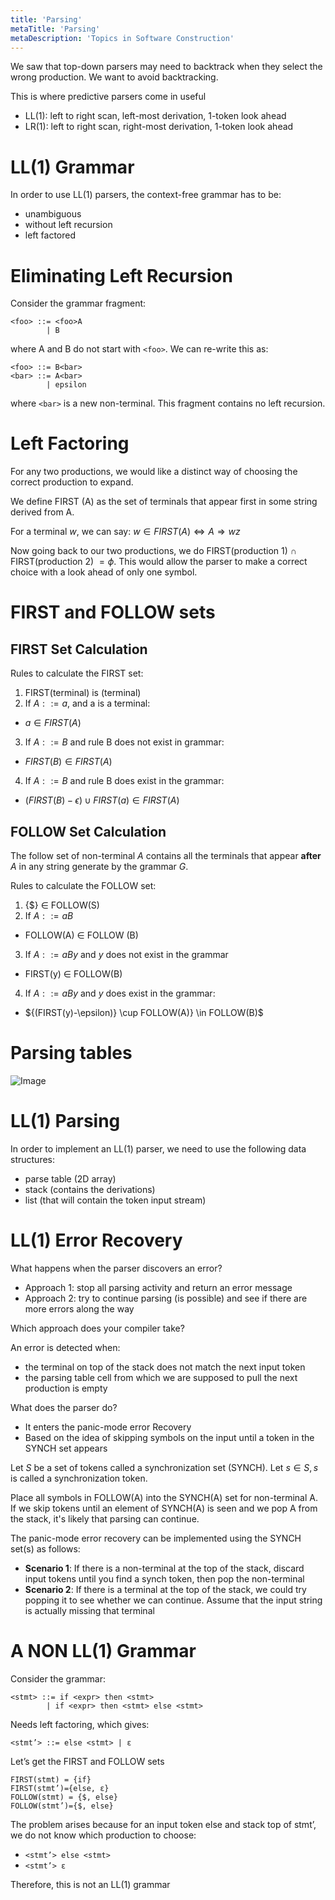 ```yaml
---
title: 'Parsing'
metaTitle: 'Parsing'
metaDescription: 'Topics in Software Construction'
---
```


<link
  rel="stylesheet"
  href="https://cdn.jsdelivr.net/npm/katex@0.11.0/dist/katex.min.css"
  integrity="sha384-BdGj8xC2eZkQaxoQ8nSLefg4AV4/AwB3Fj+8SUSo7pnKP6Eoy18liIKTPn9oBYNG"
  crossOrigin="anonymous"
/>

We saw that top-down parsers may need to backtrack when they select the wrong production. We want to avoid backtracking.

This is where predictive parsers come in useful

- LL(1): left to right scan, left-most derivation, 1-token look ahead
- LR(1): left to right scan, right-most derivation, 1-token look ahead

# LL(1) Grammar

In order to use LL(1) parsers, the context-free grammar has to be:

- unambiguous
- without left recursion
- left factored

# Eliminating Left Recursion

Consider the grammar fragment:

```
<foo> ::= <foo>A
        | B
```

where A and B do not start with `<foo>`. We can re-write this as:

```
<foo> ::= B<bar>
<bar> ::= A<bar>
        | epsilon
```

where `<bar>` is a new non-terminal. This fragment contains no left recursion.

# Left Factoring

For any two productions, we would like a distinct way of choosing the correct production to expand.

We define FIRST (A) as the set of terminals that appear first in some string derived from A.

For a terminal _w_, we can say: $w \in FIRST(A) \iff A \Rightarrow wz$

Now going back to our two productions, we do FIRST(production 1) $\cap$ FIRST(production 2) $=\phi$. This would allow the parser to make a correct choice with a look ahead of only one symbol.

# FIRST and FOLLOW sets

## FIRST Set Calculation

Rules to calculate the FIRST set:

1. FIRST(terminal) is (terminal)
2. If $A ::= a$, and a is a terminal:

- ${a} \in FIRST (A)$

3. If $A ::= B$ and rule B does not exist in grammar:

- $FIRST(B) \in FIRST(A)$

4. If $A ::= B$ and rule B does exist in the grammar:

- ${(FIRST(B) - \epsilon) \cup FIRST(a)} \in FIRST (A)$

## FOLLOW Set Calculation

The follow set of non-terminal $A$ contains all the terminals that appear **after** $A$ in any string generate by the grammar $G$.

Rules to calculate the FOLLOW set:

1. {\$} $\in$ FOLLOW(S)
2. If $A ::= aB$

- FOLLOW(A) $\in$ FOLLOW (B)

3. If $A ::= aBy$ and $y$ does not exist in the grammar

- FIRST(y) $\in$ FOLLOW(B)

4. If $A ::= aBy$ and $y$ does exist in the grammar:

- ${(FIRST(y)-\epsilon)} \cup FOLLOW(A)} \in FOLLOW(B)$

# Parsing tables

![Image](https://image2.slideserve.com/4500434/how-to-construct-an-ll-1-parsing-table-n.jpg)

# LL(1) Parsing

In order to implement an LL(1) parser, we need to use the following data structures:

- parse table (2D array)
- stack (contains the derivations)
- list (that will contain the token input stream)

# LL(1) Error Recovery

What happens when the parser discovers an error?

- Approach 1: stop all parsing activity and return an error message
- Approach 2: try to continue parsing (is possible) and see if there are more errors along the way

Which approach does your compiler take?

An error is detected when:

- the terminal on top of the stack does not match the next input token
- the parsing table cell from which we are supposed to pull the next production is empty

What does the parser do?

- It enters the panic-mode error Recovery
- Based on the idea of skipping symbols on the input until a token in the SYNCH set appears

Let $S$ be a set of tokens called a synchronization set (SYNCH). Let $s \in S, s$ is called a synchronization token.

Place all symbols in FOLLOW(A) into the SYNCH(A) set for non-terminal A. If we skip tokens until an element of SYNCH(A) is seen and we pop A from the stack, it's likely that parsing can continue.

The panic-mode error recovery can be implemented using the SYNCH set(s) as follows:

- **Scenario 1**: If there is a non-terminal at the top of the stack, discard input tokens until you find a synch token, then pop the non-terminal
- **Scenario 2**: If there is a terminal at the top of the stack, we could try popping it to see whether we can continue. Assume that the input string is actually missing that terminal

# A NON LL(1) Grammar

Consider the grammar:

```
<stmt> ::= if <expr> then <stmt>
        | if <expr> then <stmt> else <stmt>
```

Needs left factoring, which gives:

```<stmt> ::= if <expr> then <stmt><stmt’>
<stmt’> ::= else <stmt> | ε
```

Let’s get the FIRST and FOLLOW sets

```
FIRST(stmt) = {if}
FIRST(stmt’)={else, ε}
FOLLOW(stmt) = {$, else}
FOLLOW(stmt’)={$, else}
```

The problem arises because for an input token else and stack top of stmt’, we do not know which production to choose:

- `<stmt’> else <stmt>`
- `<stmt’> ε`

Therefore, this is not an LL(1) grammar
